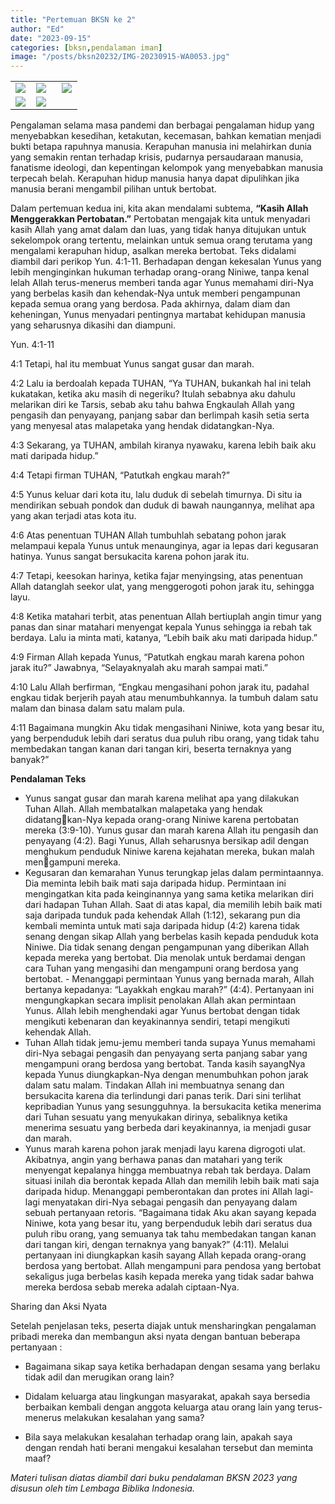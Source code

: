 ```yaml
---
title: "Pertemuan BKSN ke 2"
author: "Ed"
date: "2023-09-15"
categories: [bksn,pendalaman iman]
image: "/posts/bksn20232/IMG-20230915-WA0053.jpg"
---
```


|                                               |                                               |                                               |
|-----------------------|-----------------------------|-----------------------|
| ![](/posts/bksn20232/IMG-20230915-WA0035(1).jpg)    | ![](/posts/bksn20232/IMG-20230915-WA0038(1).jpg)   | ![](/posts/bksn20232/IMG-20230915-WA0037(1).jpg)    |
| ![](/posts/bksn20232/IMG-20230915-WA0036(1).jpg) | ![](/posts/bksn20232/IMG-20230915-WA0039(1).jpg) |  |

Pengalaman selama masa pandemi dan berbagai pengalaman hidup yang menyebabkan 
kesedihan, ketakutan, kecemasan, bahkan kematian menjadi bukti 
betapa rapuhnya manusia. Kerapuhan manusia ini melahirkan dunia
yang semakin rentan terhadap krisis, pudarnya persaudaraan manusia, 
fanatisme ideologi, dan kepentingan kelompok yang menyebabkan 
manusia terpecah belah. Kerapuhan hidup manusia hanya dapat
dipulihkan jika manusia berani mengambil pilihan untuk bertobat.

Dalam pertemuan kedua ini, kita akan mendalami subtema, 
**"Kasih Allah Menggerakkan Pertobatan."** Pertobatan mengajak kita
untuk menyadari kasih Allah yang amat dalam dan luas, yang tidak hanya 
ditujukan untuk sekelompok orang tertentu, melainkan untuk semua 
orang terutama yang mengalami kerapuhan hidup, asalkan mereka 
bertobat. 
Teks  didalami diambil dari perikop Yun. 4:1-11. Berhadapan dengan kekesalan Yunus yang lebih
menginginkan hukuman terhadap orang-orang Niniwe, tanpa kenal lelah Allah terus-menerus memberi tanda agar Yunus memahami diri-Nya 
yang berbelas kasih dan kehendak-Nya untuk memberi pengampunan 
kepada semua orang yang berdosa. Pada akhirnya, dalam diam dan keheningan, Yunus menyadari pentingnya martabat kehidupan manusia yang seharusnya dikasihi dan diampuni.

Yun. 4:1-11

4:1 Tetapi, hal itu membuat Yunus sangat gusar dan marah.

4:2 Lalu ia berdoalah kepada TUHAN, “Ya TUHAN, bukankah hal ini telah kukatakan, ketika aku masih di negeriku? Itulah sebabnya aku dahulu melarikan diri ke Tarsis, sebab aku tahu bahwa Engkaulah Allah yang pengasih dan penyayang, panjang sabar dan berlimpah kasih setia serta yang 
menyesal atas malapetaka yang hendak didatangkan-Nya. 

4:3 Sekarang, ya TUHAN, ambilah kiranya nyawaku, karena lebih baik aku mati daripada
hidup.” 

4:4 Tetapi firman TUHAN, “Patutkah engkau marah?” 

4:5 Yunus keluar dari kota itu, lalu duduk di sebelah timurnya. Di situ ia mendirikan sebuah pondok dan duduk di bawah naungannya, melihat apa yang akan 
terjadi atas kota itu. 

4:6 Atas penentuan TUHAN Allah tumbuhlah sebatang
pohon jarak melampaui kepala Yunus untuk menaunginya, agar ia lepas 
dari kegusaran hatinya. Yunus sangat bersukacita karena pohon jarak itu.

4:7 Tetapi, keesokan harinya, ketika fajar menyingsing, atas penentuan Allah datanglah seekor ulat, yang menggerogoti pohon jarak itu, sehingga layu. 

4:8 Ketika matahari terbit, atas penentuan Allah bertiuplah angin 
timur yang panas dan sinar matahari menyengat kepala Yunus sehingga ia 
rebah tak berdaya. Lalu ia minta mati, katanya, “Lebih baik aku mati daripada hidup.” 

4:9 Firman Allah kepada Yunus, “Patutkah engkau marah karena pohon jarak itu?” Jawabnya, “Selayaknyalah aku marah sampai mati.”

4:10 Lalu Allah berfirman, “Engkau mengasihani pohon jarak itu, padahal
engkau tidak berjerih payah atau menumbuhkannya. Ia tumbuh dalam
satu malam dan binasa dalam satu malam pula. 

4:11 Bagaimana mungkin Aku tidak mengasihani Niniwe, kota yang besar itu, yang berpenduduk 
lebih dari seratus dua puluh ribu orang, yang tidak tahu membedakan 
tangan kanan dari tangan kiri, beserta ternaknya yang banyak?”

**Pendalaman Teks**

- Yunus sangat gusar dan marah karena melihat apa yang dilakukan Tuhan Allah. Allah membatalkan malapetaka yang hendak didatang￾kan-Nya kepada orang-orang Niniwe karena pertobatan mereka (3:9-10). Yunus gusar dan marah karena Allah itu pengasih dan penyayang
(4:2). Bagi Yunus, Allah seharusnya bersikap adil dengan menghukum penduduk Niniwe karena kejahatan mereka, bukan malah men￾gampuni mereka. 
- Kegusaran dan kemarahan Yunus terungkap jelas dalam permintaannya. Dia meminta lebih baik mati saja daripada hidup. Permintaan
ini mengingatkan kita pada keinginannya yang sama ketika melarikan diri dari hadapan Tuhan Allah. Saat di atas kapal, dia memilih lebih baik mati saja daripada tunduk pada kehendak Allah (1:12),
sekarang pun dia kembali meminta untuk mati saja daripada hidup 
(4:2) karena tidak senang dengan sikap Allah yang berbelas kasih kepada penduduk kota Niniwe. Dia tidak senang dengan pengampunan yang diberikan Allah kepada mereka yang bertobat. Dia menolak
untuk berdamai dengan cara Tuhan yang mengasihi dan mengampuni orang berdosa yang bertobat. - Menanggapi permintaan Yunus yang bernada marah, Allah bertanya
kepadanya: “Layakkah engkau marah?” (4:4). Pertanyaan ini mengungkapkan secara implisit penolakan Allah akan permintaan Yunus.
Allah lebih menghendaki agar Yunus bertobat dengan tidak mengikuti kebenaran dan keyakinannya sendiri, tetapi mengikuti kehendak Allah.
- Tuhan Allah tidak jemu-jemu memberi tanda supaya Yunus memahami diri-Nya sebagai pengasih dan penyayang serta panjang sabar 
yang mengampuni orang berdosa yang bertobat. Tanda kasih sayangNya kepada Yunus diungkapkan-Nya dengan menumbuhkan pohon jarak dalam satu malam. Tindakan Allah ini membuatnya senang dan bersukacita karena dia terlindungi dari panas terik. Dari sini terlihat kepribadian Yunus yang sesungguhnya. Ia bersukacita ketika menerima dari Tuhan sesuatu yang menyukakan dirinya, sebaliknya ketika
menerima sesuatu yang berbeda dari keyakinannya, ia menjadi gusar 
dan marah. 
- Yunus marah karena pohon jarak menjadi layu karena digrogoti ulat.
Akibatnya, angin yang berhawa panas dan matahari yang terik menyengat kepalanya hingga membuatnya rebah tak berdaya. Dalam
situasi inilah dia berontak kepada Allah dan memilih lebih baik mati 
saja daripada hidup. Menanggapi pemberontakan dan protes ini Allah lagi-lagi menyatakan diri-Nya sebagai pengasih dan penyayang 
dalam sebuah pertanyaan retoris. “Bagaimana tidak Aku akan sayang
kepada Niniwe, kota yang besar itu, yang berpenduduk lebih dari 
seratus dua puluh ribu orang, yang semuanya tak tahu membedakan tangan kanan dari tangan kiri, dengan ternaknya yang banyak?”
(4:11). Melalui pertanyaan ini diungkapkan kasih sayang Allah kepada
orang-orang berdosa yang bertobat. Allah mengampuni para pendosa yang bertobat sekaligus juga berbelas kasih kepada mereka yang 
tidak sadar bahwa mereka berdosa sebab mereka adalah ciptaan-Nya.

Sharing dan Aksi Nyata

Setelah penjelasan teks, peserta diajak untuk mensharingkan pengalaman pribadi mereka dan membangun  aksi nyata dengan bantuan beberapa pertanyaan :

- Bagaimana sikap saya ketika berhadapan dengan sesama yang berlaku tidak adil dan merugikan orang lain?
- Didalam keluarga atau lingkungan masyarakat, apakah saya bersedia berbaikan kembali dengan anggota keluarga atau orang lain yang terus-menerus melakukan kesalahan yang sama? 

-	Bila saya melakukan kesalahan terhadap orang lain, apakah saya
dengan rendah hati berani mengakui kesalahan tersebut dan meminta maaf?


*Materi tulisan diatas diambil dari buku pendalaman BKSN 2023 yang disusun oleh tim Lembaga Biblika Indonesia.*